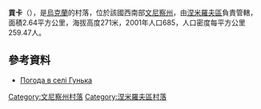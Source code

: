 {{coord|49|0|7|N|28|48|37|E|scale:30000|display=title}}

'''貢卡'''（{{lang-uk|Гунька}}），是[[烏克蘭|烏克蘭]]的村落，位於該國西南部[[文尼察州|文尼察州]]，由[[涅米羅夫區|涅米羅夫區]]負責管轄，面積2.64平方公里，海拔高度271米，2001年人口685，人口密度每平方公里259.47人。

==參考資料==
* [http://weather.in.ua/ua/vinnickaja/6191 Погода в селі Гунька] {{Wayback|url=http://weather.in.ua/ua/vinnickaja/6191 |date=20111220112501 }}

[[Category:文尼察州村落|Category:文尼察州村落]]
[[Category:涅米羅夫區村落|Category:涅米羅夫區村落]]


{{Vinnytsia-geo-stub}}